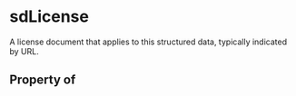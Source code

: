 # sdLicense

A license document that applies to this structured data, typically indicated by URL.

## Property of



